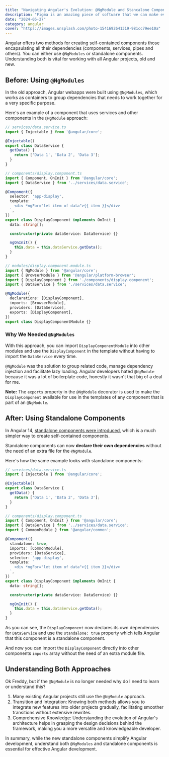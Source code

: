 ```yaml
---
title: "Navigating Angular's Evolution: @NgModule and Stancalone Components"
description: "Figma is an amazing piece of software that we can make even better using plugins that the community creates and makes available to everyone."
date: "2024-05-27"
category: angular
cover: "https://images.unsplash.com/photo-1541692641319-981cc79ee10a"
---
```


Angular offers two methods for creating self-contained components those encapsulating all their dependencies (components, services, pipes and others). You can either use `@NgModules` or standalone components. Understanding both is vital for working with all Angular projects, old and new.


## Before: Using `@NgModules`
In the old approach, Angular webapps were built using `@NgModules`, which works as containers to group dependencies that needs to work together for a very specific purpose. 

Here's an example of a component that uses services and other components in the `@NgModule` approach:

```typescript
// services/data.service.ts
import { Injectable } from '@angular/core';

@Injectable()
export class DataService {
  getData() {
    return ['Data 1', 'Data 2', 'Data 3'];
  }
}
```

```typescript
// components/display.component.ts
import { Component, OnInit } from '@angular/core';
import { DataService } from '../services/data.service';

@Component({
  selector: 'app-display',
  template: `
    <div *ngFor="let item of data">{{ item }}</div>
  `,
})
export class DisplayComponent implements OnInit {
  data: string[];

  constructor(private dataService: DataService) {}

  ngOnInit() {
    this.data = this.dataService.getData();
  }
}
```

```typescript
// modules/display.component.module.ts
import { NgModule } from '@angular/core';
import { BrowserModule } from '@angular/platform-browser';
import { DisplayComponent } from './components/display.component';
import { DataService } from './services/data.service';

@NgModule({
  declarations: [DisplayComponent],
  imports: [BrowserModule],
  providers: [DataService],
  exports: [DisplayComponent],
})
export class DisplayComponentModule {}
```

### Why We Needed `@NgModules`
With this approach, you can import `DisplayComponentModule` into other modules and use the `DisplayComponent` in the template without having to import the `DataService` every time.

`@NgModule` was the solution to group related code, manage dependency injection and facilitate lazy loading. Angular developers hated `@NgModule` because it was a lot of boilerplate code, honestly it wasn't that big of a deal for me.

**Note:** The `exports` property in the `@NgModule` decorator is used to make the `DisplayComponent` available for use in the templates of any component that is part of an `@NgModule`.

## After: Using Standalone Components
In Angular 14, [standalone components were introduced](https://blog.angular.dev/angular-v14-is-now-available-391a6db736af), which is a much simpler way to create self-contained components.

Standalone components can now **declare their own dependencies** without the need of an extra file for the `@NgModule`. 

Here's how the same example looks with standalone components:

```typescript
// services/data.service.ts
import { Injectable } from '@angular/core';

@Injectable()
export class DataService {
  getData() {
    return ['Data 1', 'Data 2', 'Data 3'];
  }
}
```

```typescript
// components/display.component.ts
import { Component, OnInit } from '@angular/core';
import { DataService } from '../services/data.service';
import { CommonModule } from '@angular/common';

@Component({
  standalone: true,
  imports: [CommonModule],
  providers: [DataService],
  selector: 'app-display',
  template: `
    <div *ngFor="let item of data">{{ item }}</div>
  `,
})
export class DisplayComponent implements OnInit {
  data: string[];

  constructor(private dataService: DataService) {}

  ngOnInit() {
    this.data = this.dataService.getData();
  }
}
```

As you can see, the `DisplayComponent` now declares its own dependencies for `DataService` and use the `standalone: true` property which tells Angular that this component is a standalone component.

And now you can import the `DisplayComponent` directly into other components `imports` array without the need of an extra module file.

## Understanding Both Approaches
Ok Freddy, but if the `@NgModule` is no longer needed why do I need to learn or understand this?

1. Many existing Angular projects still use the `@NgModule` approach.
2. Transition and Integration: Knowing both methods allows you to integrate new features into older projects gradually, facilitating smoother transitions without extensive rewrites.
3. Comprehensive Knowledge: Understanding the evolution of Angular's architecture helps in grasping the design decisions behind the framework, making you a more versatile and knowledgeable developer.

In summary, while the new standalone components simplify Angular development, understand both `@NgModules` and standalone components is essential for effective Angular development.